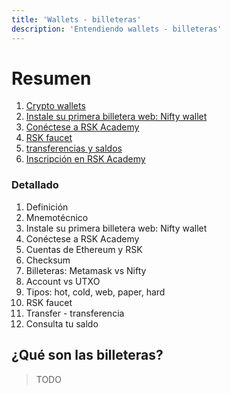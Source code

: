---
title: 'Wallets - billeteras'
description: 'Entendiendo wallets - billeteras'
---

# Resumen

1. [Crypto wallets](/courses/dev/01/understand-wallets)
2. [Instale su primera billetera web: Nifty wallet](/courses/dev/01/install-web-wallet)
3. [Conéctese a RSK Academy](/courses/dev/01/connecting-to-academy)
4. [RSK faucet](/courses/dev/01/rsk-faucet)
5. [transferencias y saldos](/courses/dev/01/first-transfer)
6. [Inscripción en RSK Academy](/courses/dev/01/subscribe-to-academy)

### Detallado

1. Definición
2. Mnemotécnico
3. Instale su primera billetera web: Nifty wallet
4. Conéctese a RSK Academy
5. Cuentas de Ethereum y RSK
6. Checksum
7. Billeteras: Metamask vs Nifty
8. Account vs UTXO
9. Tipos: hot, cold, web, paper, hard
10. RSK faucet
11. Transfer - transferencia
12. Consulta tu saldo

## ¿Qué son las billeteras?

> TODO
